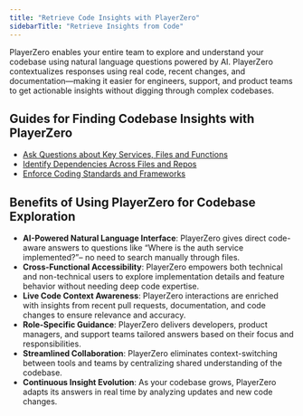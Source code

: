 ```yaml
---
title: "Retrieve Code Insights with PlayerZero"
sidebarTitle: "Retrieve Insights from Code"
---
```


PlayerZero enables your entire team to explore and understand your codebase using natural language questions powered by AI. PlayerZero contextualizes responses using real code, recent changes, and documentation—making it easier for engineers, support, and product teams to get actionable insights without digging through complex codebases.

## Guides for Finding Codebase Insights with PlayerZero
- [Ask Questions about Key Services, Files and Functions](/use-cases/retrieve-insights-from-code/retrieve-insights-from-code-UC1)
- [Identify Dependencies Across Files and Repos](/use-cases/retrieve-insights-from-code/retrieve-insights-from-code-UC2)
- [Enforce Coding Standards and Frameworks](/use-cases/retrieve-insights-from-code/retrieve-insights-from-code-UC3)

## Benefits of Using PlayerZero for Codebase Exploration
- **AI-Powered Natural Language Interface**: PlayerZero gives direct code-aware answers to questions like “Where is the auth service implemented?”– no need to search manually through files.
- **Cross-Functional Accessibility**: PlayerZero empowers both technical and non-technical users to explore implementation details and feature behavior without needing deep code expertise.
- **Live Code Context Awareness**: PlayerZero interactions are enriched with insights from recent pull requests, documentation, and code changes to ensure relevance and accuracy.
- **Role-Specific Guidance**: PlayerZero delivers developers, product managers, and support teams tailored answers based on their focus and responsibilities.
- **Streamlined Collaboration**: PlayerZero eliminates context-switching between tools and teams by centralizing shared understanding of the codebase.
- **Continuous Insight Evolution**: As your codebase grows, PlayerZero adapts its answers in real time by analyzing updates and new code changes.

